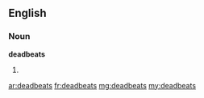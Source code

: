 ==English==

===Noun===
'''deadbeats'''

# {{plural of|deadbeat}}

[[ar:deadbeats]]
[[fr:deadbeats]]
[[mg:deadbeats]]
[[my:deadbeats]]